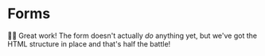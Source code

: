 # Forms

👨‍💼 Great work! The form doesn't actually _do_ anything yet, but we've got the
HTML structure in place and that's half the battle!
